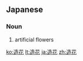 ==Japanese==
{{ja-kanjitab|ぞう|か|yomi=o}}

===Noun===
{{ja-noun|ぞうか}}

# artificial flowers

[[ko:造花]]
[[lt:造花]]
[[ja:造花]]
[[zh:造花]]